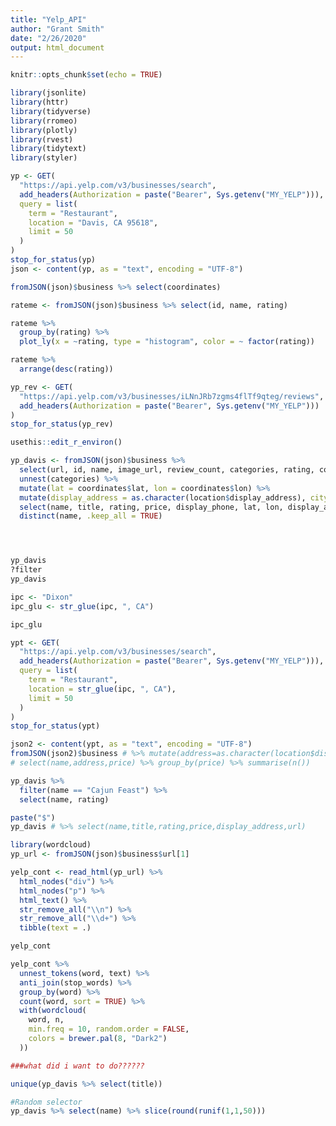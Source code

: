 ```yaml
---
title: "Yelp_API"
author: "Grant Smith"
date: "2/26/2020"
output: html_document
---
```


```r
knitr::opts_chunk$set(echo = TRUE)
```

```r
library(jsonlite)
library(httr)
library(tidyverse)
library(rromeo)
library(plotly)
library(rvest)
library(tidytext)
library(styler)
```


```r
yp <- GET(
  "https://api.yelp.com/v3/businesses/search",
  add_headers(Authorization = paste("Bearer", Sys.getenv("MY_YELP"))),
  query = list(
    term = "Restaurant",
    location = "Davis, CA 95618",
    limit = 50
  )
)
stop_for_status(yp)
json <- content(yp, as = "text", encoding = "UTF-8")

fromJSON(json)$business %>% select(coordinates)

rateme <- fromJSON(json)$business %>% select(id, name, rating)

rateme %>%
  group_by(rating) %>%
  plot_ly(x = ~rating, type = "histogram", color = ~ factor(rating))
```

```r
rateme %>%
  arrange(desc(rating))
```

```r
yp_rev <- GET(
  "https://api.yelp.com/v3/businesses/iLNnJRb7zgms4flTf9qteg/reviews",
  add_headers(Authorization = paste("Bearer", Sys.getenv("MY_YELP")))
)
stop_for_status(yp_rev)
```

```r
usethis::edit_r_environ()
```

```r
yp_davis <- fromJSON(json)$business %>%
  select(url, id, name, image_url, review_count, categories, rating, coordinates, price, location, display_phone, transactions) %>%
  unnest(categories) %>%
  mutate(lat = coordinates$lat, lon = coordinates$lon) %>%
  mutate(display_address = as.character(location$display_address), city = as.character(location$city)) %>%
  select(name, title, rating, price, display_phone, lat, lon, display_address, city) %>%
  distinct(name, .keep_all = TRUE)




yp_davis
?filter
yp_davis
```

```r
ipc <- "Dixon"
ipc_glu <- str_glue(ipc, ", CA")

ipc_glu

ypt <- GET(
  "https://api.yelp.com/v3/businesses/search",
  add_headers(Authorization = paste("Bearer", Sys.getenv("MY_YELP"))),
  query = list(
    term = "Restaurant",
    location = str_glue(ipc, ", CA"),
    limit = 50
  )
)
stop_for_status(ypt)

json2 <- content(ypt, as = "text", encoding = "UTF-8")
fromJSON(json2)$business # %>% mutate(address=as.character(location$display_address)) %>%
# select(name,address,price) %>% group_by(price) %>% summarise(n())
```


```r
yp_davis %>%
  filter(name == "Cajun Feast") %>%
  select(name, rating)

paste("$")
yp_davis # %>% select(name,title,rating,price,display_address,url)
```

```r
library(wordcloud)
yp_url <- fromJSON(json)$business$url[1]

yelp_cont <- read_html(yp_url) %>%
  html_nodes("div") %>%
  html_nodes("p") %>%
  html_text() %>%
  str_remove_all("\\n") %>%
  str_remove_all("\\d+") %>%
  tibble(text = .)

yelp_cont

yelp_cont %>%
  unnest_tokens(word, text) %>%
  anti_join(stop_words) %>%
  group_by(word) %>%
  count(word, sort = TRUE) %>%
  with(wordcloud(
    word, n,
    min.freq = 10, random.order = FALSE,
    colors = brewer.pal(8, "Dark2")
  ))
```

```r
###what did i want to do??????

unique(yp_davis %>% select(title))
```

```r
#Random selector
yp_davis %>% select(name) %>% slice(round(runif(1,1,50)))
```

